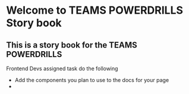 

<Meta title=" Introduction" />

<style>

</style>


# Welcome to TEAMS POWERDRILLS Story book

## This is a story book for the TEAMS POWERDRILLS

Frontend Devs assigned task do the following
- Add the components you plan to use to the docs for your page
- 